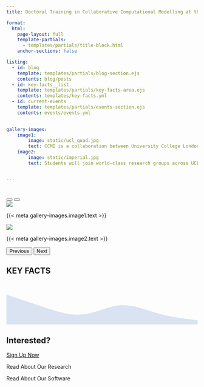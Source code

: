 ```yaml
---
title: Doctoral Training in Collaborative Computational Modelling at the Interface (CCMI) at EPSRC

format:
  html:
    page-layout: full
    template-partials:
      - templates/partials/title-block.html
    anchor-sections: false

listing:
  - id: blog
    template: templates/partials/blog-section.ejs
    contents: blog/posts
  - id: key-facts__list
    template: templates/partials/key-facts-area.ejs
    contents: templates/key-facts.yml
  - id: current-events
    template: templates/partials/events-section.ejs
    contents: events/events.yml
        

gallery-images:
    image1:
        image: static/ucl_quad.jpg
        text: CCMI is a collaboration between University College London and Imperial College London to offer a novel and innovative PhD training programme at the interface of computational modelling, data sciences, and research software engineering.
    image2: 
        image: static/imperial.jpg
        text: Students will join world-class research groups across UCL and Imperial, and will benefit from a bespoke training programme around research software engineering and its applications in the computational and data sciences.


---
```


<div class="container-fluid px-0 column-page page-full" id="index-wrapper">

<div id="blog-events-wrapper">
<div id="blog">
</div>
<br>
<div id="current-events">
</div>
</div>



<section id="gallery">
<div id="introCarousel" class="carousel slide" data-bs-ride="carousel">
<div class="carousel-indicators">
<button type="button" data-bs-target="#introCarousel" data-bs-slide-to="0" class="active" aria-current="true" aria-label="Slide 1"></button>
<button type="button" data-bs-target="#introCarousel" data-bs-slide-to="1" aria-label="Slide 2"></button>
</div>

<div class="carousel-inner">

<div class="carousel-item active">
![]({{< meta gallery-images.image1.image >}}){.d-block .w-100 group="intro-gallery" fig-alt="UCL Quad"}
<div class="carousel-caption d-none d-sm-block">
<p>{{< meta gallery-images.image1.text >}}</p>
</div>
</div>
<div class="carousel-item">
![]({{< meta gallery-images.image2.image >}}){.d-block .w-100 group="intro-gallery" fig-alt="Imperial College"}
<div class="carousel-caption d-none d-sm-block">
<p>{{< meta gallery-images.image2.text >}}</p>
</div>
</div>

</div>

<button class="carousel-control-prev" type="button" data-bs-target="#introCarousel" data-bs-slide="prev">
<span class="carousel-control-prev-icon" aria-hidden="true"></span>
<span class="visually-hidden">Previous</span>
</button>
<button class="carousel-control-next" type="button" data-bs-target="#introCarousel" data-bs-slide="next">
<span class="carousel-control-next-icon d-none d-sm-block" aria-hidden="true"></span>
<span class="visually-hidden">Next</span>
</button>

</div>
</section>
</div>


<section id="key-facts" class="column-page page-full pt-3">
<h1 class="key-facts__heading display-1">KEY FACTS</h1>

<div id="key-facts__list">
</div>
<svg xmlns="http://www.w3.org/2000/svg" viewBox="0 0 1440 320" id="section-wave"><path fill="#d9e3f1" fill-opacity="1" d="M0,96L48,112C96,128,192,160,288,192C384,224,480,256,576,245.3C672,235,768,181,864,176C960,171,1056,213,1152,240C1248,267,1344,277,1392,282.7L1440,288L1440,320L1392,320C1344,320,1248,320,1152,320C1056,320,960,320,864,320C768,320,672,320,576,320C480,320,384,320,288,320C192,320,96,320,48,320L0,320Z"></path></svg>
</section>



<section id="interest" class="column-page page-full">
<h1 class="d-flex justify-content-center display-1 fw-bolder">Interested?</h1>
<div class="d-flex flex-column justify-content-center align-items-center row-gap-4">
<a href="https://forms.office.com/e/i2jpkQu0Lm" type="button" class="btn btn-outline-info my-3 w-50" id="btn--signup">
<span class="display-6">Sign Up Now</span>
</a>
<div class="d-flex justify-content-evenly w-75">
<div>
<a type="button" class="btn btn-outline-light " id="btn-outline--custom">
Read About Our Research
</a>
</div>
<div>
<a type="button" class="btn btn-outline-light " id="btn-outline--custom">
Read About Our Software
</a></div>
</div>
</div>

</section>

 

